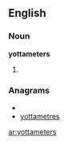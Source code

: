 ==English==

===Noun===
'''yottameters'''

# {{plural of|[[yottameter]]}}

===Anagrams===
* {{alphagram|aeemorsttty}}
* [[yottametres#English|yottametres]]

[[ar:yottameters]]